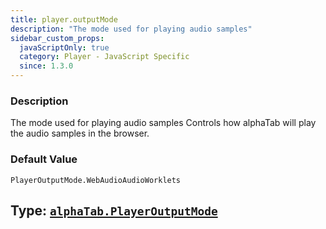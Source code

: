 ```yaml
---
title: player.outputMode
description: "The mode used for playing audio samples"
sidebar_custom_props:
  javaScriptOnly: true
  category: Player - JavaScript Specific
  since: 1.3.0
---
```




<SettingsHeader />

### Description
The mode used for playing audio samples Controls how alphaTab will play the audio samples in the browser.


### Default Value

`PlayerOutputMode.WebAudioAudioWorklets`

## Type: [`alphaTab.PlayerOutputMode`](/docs/reference/types/playeroutputmode.mdx)


<PlayerOutputModeDocs />